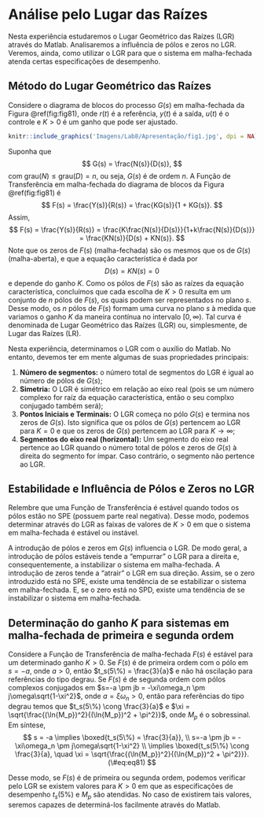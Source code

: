 # Análise pelo Lugar das Raízes {#lab8}

Nesta experiência estudaremos o Lugar Geométrico das Raízes (LGR) através do Matlab. Analisaremos a influência de pólos e zeros no LGR. Veremos, ainda, como utilizar o LGR para que o sistema em malha-fechada atenda certas especificações de desempenho.

## Método do Lugar Geométrico das Raízes

Considere o diagrama de blocos do processo $G(s)$ em malha-fechada da Figura \@ref(fig:fig81), onde $r(t)$ é a referência, $y(t)$ é a saída, $u(t)$ é o controle e $K>0$ é um ganho que pode ser ajustado.

```r
knitr::include_graphics('Imagens/Lab8/Apresentação/fig1.jpg', dpi = NA)
```

Suponha que
$$
G(s) = \frac{N(s)}{D(s)},
$$
com $\text{grau}(N) \leq \text{grau}(D) = n$, ou seja, $G(s)$ é de ordem $n$. A Função de Transferência em malha-fechada do diagrama de blocos da Figura \@ref(fig:fig81) é
$$
F(s) = \frac{Y(s)}{R(s)} = \frac{KG(s)}{1 + KG(s)}.
$$
Assim,
$$
F(s) = \frac{Y(s)}{R(s)} = \frac{K\frac{N(s)}{D(s)}}{1+k\frac{N(s)}{D(s)}} = \frac{KN(s)}{D(s) + KN(s)}.
$$
Note que os zeros de $F(s)$ (malha-fechada) são os mesmos que os de $G(s)$ (malha-aberta), e que a equação característica é dada por
$$
D(s) = KN(s) = 0
$$
e depende do ganho $K$. Como os pólos de $F(s)$ são as raízes da equação característica, concluímos que cada escolha de $K>0$ resulta em um conjunto de $n$ pólos de $F(s)$, os quais podem ser representados no plano $s$. Desse modo, os $n$ pólos de $F(s)$ formam uma curva no plano $s$ à medida que variamos o ganho $K$ da maneira contínua no intervalo $[0,\infty)$. Tal curva é denominada de Lugar Geométrico das Raízes (LGR) ou, simplesmente, de Lugar das Raízes (LR).

Nesta experiência, determinamos o LGR com o auxílio do Matlab. No entanto, devemos ter em mente algumas de suas propriedades principais:

1. **Número de segmentos:** o número total de segmentos do LGR é igual ao número de pólos de $G(s)$;
2. **Simetria:** O LGR é simétrico em relação ao eixo real (pois se um número complexo for raíz da equação característica, então o seu complxo conjugado também será);
3. **Pontos Iniciais e Terminais:** O LGR começa no pólo $G(s)$ e termina nos zeros de $G(s)$. Isto significa que os pólos de $G(s)$ pertencem ao LGR para $K=0$ e que os zeros de $G(s)$ pertencem ao LGR para $K\to\infty$;
4. **Segmentos do eixo real (horizontal):** Um segmento do eixo real pertence ao LGR quando o número total de pólos e zeros de $G(s)$ à direita do segmento for ímpar. Caso contrário, o segmento não pertence ao LGR.

## Estabilidade e Influência de Pólos e Zeros no LGR

Relembre que uma Função de Transferência é estável quando todos os pólos estão no SPE (possuem parte real negativa). Desse modo, podemos determinar através do LGR as faixas de valores de $K>0$ em que o sistema em malha-fechada é estável ou instável.

A introdução de pólos e zeros em $G(s)$ influencia o LGR. De modo geral, a introdução de pólos estáveis tende a "empurrar" o LGR para a direita e, consequentemente, a instabilizar o sistema em malha-fechada. A introdução de zeros tende a "atrair" o LGR em sua direção. Assim, se o zero introduzido está no SPE, existe uma tendência de se estabilizar o sistema em malha-fechada. E, se o zero está no SPD, existe uma tendência de se instabilizar o sistema em malha-fechada.

## Determinação do ganho $K$ para sistemas em malha-fechada de primeira e segunda ordem

Considere a Função de Transferência de malha-fechada $F(s)$ é estável para um determinado ganho $K>0$. Se $F(s)$ é de primeira ordem com o pólo em $s = -a$, onde $a > 0$, então $t_s(5\%) = \frac{3}{a}$ e não há oscilação para referências do tipo degrau. Se $F(s)$ é de segunda ordem com pólos complexos conjugados em $s=-a \pm jb = -\xi\omega_n \pm j\omega\sqrt{1-\xi^2}$, onde $a = \xi\omega_n >0$, então para referências do tipo degrau temos que $t_s(5\%) \cong \frac{3}{a}$ e $\xi = \sqrt{\frac{(\ln{M_p})^2}{(\ln{M_p})^2 + \pi^2}}$, onde $M_p$ é o sobressinal. Em síntese,
$$
s = -a \implies \boxed{t_s(5\%) = \frac{3}{a}}, \\
s=-a \pm jb = -\xi\omega_n \pm j\omega\sqrt{1-\xi^2} \\
\implies \boxed{t_s(5\%) \cong \frac{3}{a}, \quad \xi = \sqrt{\frac{(\ln{M_p})^2}{(\ln{M_p})^2 + \pi^2}}}. (\#eq:eq81)
$$

Desse modo, se $F(s)$ é de primeira ou segunda ordem, podemos verificar pelo LGR se existem valores para $K>0$ em que as especificações de desempenho $t_s(5\%)$ e $M_p$ são atendidas. No caso de existirem tais valores, seremos capazes de determiná-los facilmente através do Matlab.